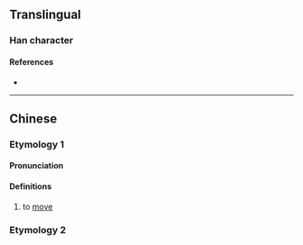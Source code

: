 {{character info}}
==Translingual==

===Han character===
{{Han char|rn=86|rad=火|as=12|sn=16|four=92827|canj=FHKB|ids=⿰火喬}}

====References====
* {{Han ref|kx=0682.120|dkj=19400|dj=1094.090|hdz=32234.040|uh=71C6|ud=29126|bh=EA56|bd=59990}}

----

==Chinese==
{{zh-forms}}

===Etymology 1===

====Pronunciation====
{{zh-pron
|m=qiāo
|c=hiu4
|cat=v
}}

====Definitions====
{{zh-hanzi}}

# {{lb|zh|obsolete|rare|of [[fire]]}} to [[move]]

===Etymology 2===
{{zh-see|熇|v}}